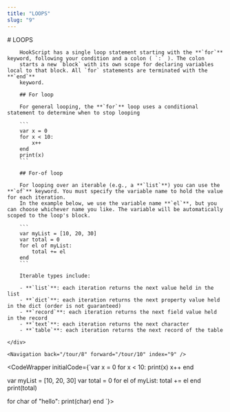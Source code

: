 ```yaml
---
title: "LOOPS"
slug: "9"
---
```



<InstructionsWrapper>
	<div className="instructions-main">
		# LOOPS

		HookScript has a single loop statement starting with the **`for`** keyword, following your condition and a colon ( `:` ). The colon
		starts a new `block` with its own scope for declaring variables local to that block. All `for` statements are terminated with the **`end`**
		keyword.

		## For loop

		For general looping, the **`for`** loop uses a conditional statement to determine when to stop looping

		```
		var x = 0
		for x < 10:
			x++
		end
		print(x)
		```

		## For-of loop

		For looping over an iterable (e.g., a **`list`**) you can use the **`of`** keyword. You must specify the variable name to hold the value for each iteration.
		In the example below, we use the variable name **`el`**, but you can choose whichever name you like. The variable will be automatically scoped to the loop's block.

		```
		var myList = [10, 20, 30]
		var total = 0
		for el of myList:
			total += el
		end
		```

		Iterable types include:
		
		- **`list`**: each iteration returns the next value held in the list
		- **`dict`**: each iteration returns the next property value held in the dict (order is not guaranteed)
		- **`record`**: each iteration returns the next field value held in the record
		- **`text`**: each iteration returns the next character
		- **`table`**: each iteration returns the next record of the table

	</div>

	<Navigation back="/tour/8" forward="/tour/10" index="9" />

</InstructionsWrapper>

<CodeWrapper initialCode={`var x = 0
for x < 10:
	print(x)
	x++
end

var myList = [10, 20, 30]
var total = 0
for el of myList:
	total += el
end
print(total)

for char of "hello":
	print(char)
end
`}>
</CodeWrapper>